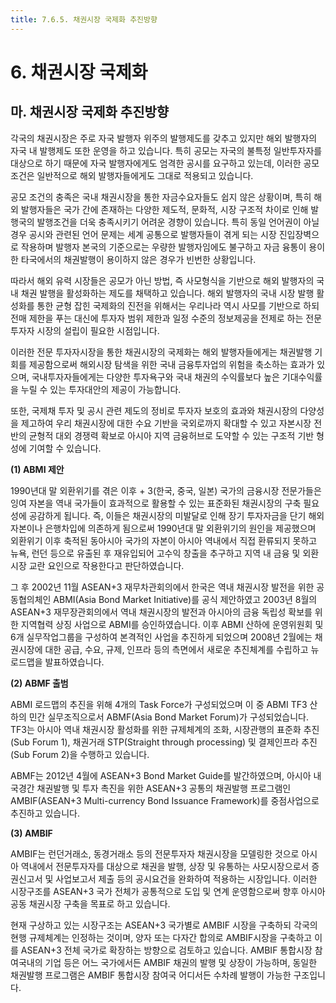 ```yaml
---
title: 7.6.5. 채권시장 국제화 추진방향
---
```

# 6. 채권시장 국제화

## 마. 채권시장 국제화 추진방향

각국의 채권시장은 주로 자국 발행자 위주의 발행제도를 갖추고 있지만 해외 발행자의 자국 내 발행제도 또한 운영을 하고 있습니다. 특히 공모는 자국의 불특정 일반투자자를 대상으로 하기 때문에 자국 발행자에게도 엄격한 공시를 요구하고 있는데, 이러한 공모조건은 일반적으로 해외 발행자들에게도 그대로 적용되고 있습니다. 

공모 조건의 충족은 국내 채권시장을 통한 자금수요자들도 쉽지 않은 상황이며, 특히 해외 발행자들은 국가 간에 존재하는 다양한 제도적, 문화적, 시장 구조적 차이로 인해 발행국의 발행조건을 더욱 충족시키기 어려운 경향이 있습니다. 특히 동일 언어권이 아닐 경우 공시와 관련된 언어 문제는 세계 공통으로 발행자들이 겪게 되는 시장 진입장벽으로 작용하며 발행자 본국의 기준으로는 우량한 발행자임에도 불구하고 자금 융통이 용이한 타국에서의 채권발행이 용이하지 않은 경우가 빈번한 상황입니다.

따라서 해외 유력 시장들은 공모가 아닌 방법, 즉 사모형식을 기반으로 해외 발행자의 국내 채권 발행을 활성화하는 제도를 채택하고 있습니다. 해외 발행자의 국내 시장 발행 활성화를 통한 균형 잡힌 국제화의 진전을 위해서는 우리나라 역시 사모를 기반으로 하되 전매 제한을 푸는 대신에 투자자 범위 제한과 일정 수준의 정보제공을 전제로 하는 전문투자자 시장의 설립이 필요한 시점입니다. 

이러한 전문 투자자시장을 통한 채권시장의 국제화는 해외 발행자들에게는 채권발행 기회를 제공함으로써 해외시장 탐색을 위한 국내 금융투자업의 위험을 축소하는 효과가 있으며, 국내투자자들에게는 다양한 투자욕구와 국내 채권의 수익률보다 높은 기대수익률을 누릴 수 있는 투자대안의 제공이 가능합니다. 

또한, 국제채 투자 및 공시 관련 제도의 정비로 투자자 보호의 효과와 채권시장의 다양성을 제고하여 우리 채권시장에 대한 수요 기반을 국외로까지 확대할 수 있고 자본시장 전반의 균형적 대외 경쟁력 확보로 아시아 지역 금융허브로 도약할 수 있는 구조적 기반 형성에 기여할 수 있습니다.

<Accordion activeIndex={[]}>
<AccordionTab header="[참 고] 아시아공동채권시장(ASEAN+3 Multi-currency Bond Issuance Framework) 구상">

**(1) ABMI 제안**

1990년대 말 외환위기를 겪은 이후 <GTooltip label="ASEAN" desc="동남아 국가연합(Association of South East Asian Nations, '67년 설립) - 미얀마, 라오스, 태국, 캄보디아, 베트남, 필리핀, 말레이시아, 브루나이, 싱가포르, 인도네시아 등 10개국"/> + 3(한국, 중국, 일본) 국가의 금융시장 전문가들은 잉여 자본을 역내 국가들이 효과적으로 활용할 수 있는 표준화된 채권시장의 구축 필요성에 공감하게 됩니다. 즉, 이들은 채권시장의 미발달로 인해 장기 투자자금을 단기 해외자본이나 은행차입에 의존하게 됨으로써 1990년대 말 외환위기의 원인을 제공했으며 외환위기 이후 축적된 동아시아 국가의 자본이 아시아 역내에서 직접 환류되지 못하고 뉴욕, 런던 등으로 유출된 후 재유입되어 고수익 창출을 추구하고 지역 내 금융 및 외환시장 교란 요인으로 작용한다고 판단하였습니다. 

그 후 2002년 11월 ASEAN+3 재무차관회의에서 한국은 역내 채권시장 발전을 위한 공동협의체인 ABMI(Asia Bond Market Initiative)를 공식 제안하였고 2003년 8월의 ASEAN+3 재무장관회의에서 역내 채권시장의 발전과 아시아의 금융 독립성 확보를 위한 지역협력 상징 사업으로 ABMI를 승인하였습니다. 이후 ABMI 산하에 운영위원회 및 6개 실무작업그룹<GTooltipIcon desc="증권화를 통한 아시아 채권발행, 역내 신용보증·투자메커니즘, 결제제도, 국제개발금융기관/정부기관 등의 채권발행, 신용평가, 기술지원" severity="info"/>을 구성하여 본격적인 사업을 추진하게 되었으며 2008년 2월에는 채권시장에 대한 공급, 수요, 규제, 인프라 등의 측면에서 새로운 추진체계를 수립하고 뉴로드맵을 발표하였습니다. 

**(2) ABMF 출범**

ABMI 로드맵의 추진을 위해 4개의 Task Force가 구성되었으며 이 중 ABMI TF3 산하의 민간 실무조직으로서 ABMF(Asia Bond Market Forum)가 구성되었습니다. TF3는 아시아 역내 채권시장 활성화를 위한 규제체계의 조화, 시장관행의 표준화 추진(Sub Forum 1), 채권거래 STP(Straight through processing) 및 결제인프라 추진(Sub Forum 2)을 수행하고 있습니다. 

ABMF는 2012년 4월에 ASEAN+3 Bond Market Guide를 발간하였으며, 아시아 내 국경간 채권발행 및 투자 촉진을 위한 ASEAN+3 공통의 채권발행 프로그램인 AMBIF(ASEAN+3 Multi-currency Bond Issuance Framework)를 중점사업으로 추진하고 있습니다. 

**(3) AMBIF**

AMBIF는 런던거래소, 동경거래소 등의 전문투자자 채권시장을 모델링한 것으로 아시아 역내에서 전문투자자를 대상으로 채권을 발행, 상장 및 유통하는 사모시장으로서 증권신고서 및 사업보고서 제출 등의 공시요건을 완화하여 적용하는 시장입니다. 이러한 시장구조를 ASEAN+3 국가 전체가 공통적으로 도입 및 연계 운영함으로써 향후 아시아 공동 채권시장 구축을 목표로 하고 있습니다. 

현재 구상하고 있는 시장구조는 ASEAN+3 국가별로 AMBIF 시장을 구축하되 각국의 현행 규제체계는 인정하는 것이며, 양자 또는 다자간 합의로 AMBIF시장을 구축하고 이를 ASEAN+3 전체 국가로 확장하는 방향으로 검토하고 있습니다. AMBIF 통합시장 참여국내의 기업 등은 어느 국가에서든 AMBIF 채권의 발행 및 상장이 가능하며, 동일한 채권발행 프로그램은 AMBIF 통합시장 참여국 어디서든 수차례 발행이 가능한 구조입니다.

<GCallout severity="warn" title="AMBIF 시장 도입방안">
<GCenterImg src="/bm/760_9_tab.jpg" width="550"/>
</GCallout>

</AccordionTab>
</Accordion>